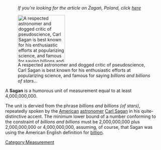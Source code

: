 :''If you're looking for the article on &#379;aga&#324;, Poland, click [[Zagan, Poland|here]]''

[[Image:Sagan.jpg|thumb|150px|right| A respected astronomer and dogged critic of pseudoscience, Carl Sagan is best known for his enthusiastic efforts at popularizing science, and famous for saying ''billions and billions of stars...'']]

A '''Sagan''' is a humorous unit of measurement equal to at least 4,000,000,000.

The unit is dervied from the phrase ''billions and billions (of stars)'', repeatedly spoken by the [[United States|American]] [[Astronomy|astronomer]] [[Carl Sagan]] in his quite-distinctive accent. The minimum lower bound of a number conforming to the constraint of ''billions and billions'' must be 2,000,000,000 plus 2,000,000,000 or 4,000,000,000, assuming, of course, that Sagan was using the American English definition for [[billion]].

[[Category:Measurement]]